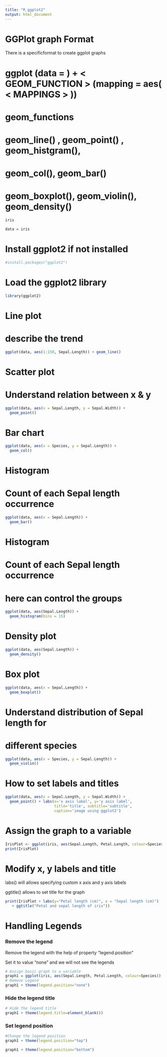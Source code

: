 ```yaml
---
title: "R_ggplot2"
output: html_document
---
```


# GGPlot graph Format

There is a specificformat to create ggplot graphs

# ggplot (data = <DATA> ) + < GEOM_FUNCTION > (mapping = aes( < MAPPINGS > ))

# geom_functions
# geom_line() , geom_point() , geom_histgram(), 
# geom_col(), geom_bar()
#  geom_boxplot(),  geom_violin(), geom_density()


```r

iris

```

```r
data = iris
```


# Install ggplot2 if not installed
```r
#install.packages("ggplot2")
```

# Load the ggplot2 library
```r
library(ggplot2)
```

# Line plot
# describe the trend

```r
ggplot(data, aes(1:150, Sepal.Length)) + geom_line()
```

# Scatter plot
# Understand relation between x & y
```r
ggplot(data, aes(x = Sepal.Length, y = Sepal.Width)) +
  geom_point()
```

# Bar chart
```r
ggplot(data, aes(x = Species, y = Sepal.Length)) +
  geom_col()
```

# Histogram
# Count of each Sepal length occurrence
```r
ggplot(data, aes(x = Sepal.Length)) +
  geom_bar()
```

# Histogram
# Count of each Sepal length occurrence
# here can control the groups
```r
ggplot(data, aes(Sepal.Length)) +
  geom_histogram(bins = 15)
```

# Density plot
```r
ggplot(data, aes(Sepal.Length)) +
  geom_density()
```

# Box plot
```r
ggplot(data, aes(x = Sepal.Length)) +  
  geom_boxplot()
```


# Understand distribution of Sepal length for
# different species
```r
ggplot(data, aes(x = Species, y = Sepal.Length)) +
  geom_violin()
```


# How to set labels and titles
```r

ggplot(data, aes(x = Sepal.Length, y = Sepal.Width)) +
  geom_point() + labs(x='x axis label', y='y axis label',
                      title='title', subtitle='subtitle',
                      caption='image using ggplot2')
```

# Assign the graph to a variable
```r
IrisPlot <- ggplot(iris, aes(Sepal.Length, Petal.Length, colour=Species)) + geom_point()
print(IrisPlot)
```


# Modify x, y labels and title

labs() will allows specifying custom x axis and y axis labels

ggtitle() allows to set title for the graph

```r
print(IrisPlot + labs(y="Petal length (cm)", x = "Sepal length (cm)") 
   + ggtitle("Petal and sepal length of iris"))
```


# Handling Legends

### Remove the legend

Remove the legend with the help of property “legend.position”

Set it to value “none” and we will not see the legends

```r
# Assign basic graph to a variable
graph1 = ggplot(iris, aes(Sepal.Length, Petal.Length, colour=Species)) + geom_point() 
# Remove Legend
graph1 + theme(legend.position="none")
```


### Hide the legend title

```r
# Hide the legend title
graph1 + theme(legend.title=element_blank())
```


### Set legend position

```r
#Change the legend position
graph1 + theme(legend.position="top")
```

```r
graph1 + theme(legend.position="bottom")
```



